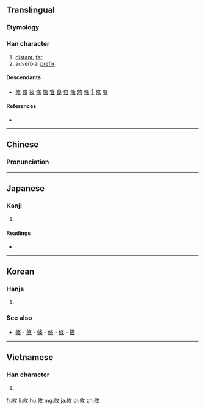 ==Translingual==

===Etymology===
{{Han compound|人|攴|ls=ic}}

===Han character===
{{Han char|rn=66|rad=攴|as=03|sn=7|four=2824<sub>0</sub>|canj=人中人大 (OLOK)|ids=⿲[[亻]][[丨]][[攵]]}}

# [[distant]], [[far]]
# adverbial [[prefix]]

====Descendants====
* [[修]] [[脩]] [[筱]] [[條]] [[㫍]] [[䀺]] [[跾]] [[倏]] [[儵]] [[悠]] [[鯈]] [[𠤼]] [[絛]] [[鋚]]

====References====
* {{Han ref|kx=0468.100|dkj=13113|dj=0816.030|hdz=10132.010|uh=6538|ud=25912|bh=A7F1|bd=42993}}

----

==Chinese==
{{zh-forms}}

===Pronunciation===
{{zh-pron
|m=yōu
|c=jau4
|mc=y
|oc=y
|ma=
|cat=a,pref
}}

----

==Japanese==

===Kanji===
{{ja-kanji|grade=|rs=攴03}}

# {{defn|lang=ja|sort=攴03}}

====Readings====
* {{ja-readings|on=[[ゆう]] (yū)|kun=[[ところ]] (tokoro)}}

----

==Korean==

===Hanja===
{{ko-hanja|hangeul=유|eumhun=|rv=yu|mr=yu|y=yu}}

# {{defn|lang=ko|sort=攴03}}

===See also===
* [[修]] - [[悠]] - [[倏]] - [[脩]] - [[條]] - [[筱]]

----

==Vietnamese==

===Han character===
{{vi-hantu|[[du]], [[đu]]|rs=攴03}}

# {{defn|lang=vi|sort=攴03}}

[[fr:攸]]
[[li:攸]]
[[hu:攸]]
[[mg:攸]]
[[ja:攸]]
[[pl:攸]]
[[zh:攸]]